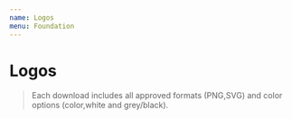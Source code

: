 ```yaml
---
name: Logos
menu: Foundation
---
```









# Logos

> Each download includes all approved formats (PNG,SVG) and color options (color,white and grey/black).

<div className="row d-flex">
  <div className="col-4 flex-grow-3 mb-4">
    <LogoBox
      light={MayaDataDark}
      dark={MayaDataLight}
      download="https://github.com/mayadata-io/de-code/tree/master/public-resources/branding/mayadata.zip"
    />
    <div className="m-4" />
  </div>
  <div className="col-4 flex-grow-3 mb-4">
    <LogoBox
      light={OpenEBSEnterprisePlatformDark}
      dark={OpenEBSEnterprisePlatformLight}
      download="https://github.com/mayadata-io/de-code/tree/master/public-resources/branding/openebs-enterprise-platform.zip"
    />
    <div className="m-4" />
  </div>
  <div className="col-4 flex-grow-3 mb-4">
    <LogoBox
      light={DirectorOnlineDark}
      dark={DirectorOnlineLight}
      download="https://github.com/mayadata-io/de-code/tree/master/public-resources/branding/director-online.zip"
    />
    <div className="m-4" />
  </div>
  <div className="col-4 flex-grow-3 mb-4">
    <LogoBox
      light={DirectorOnPremDark}
      dark={DirectorOnPremLight}
      download="https://github.com/mayadata-io/de-code/tree/master/public-resources/branding/director-onprem.zip"
    />
    <div className="m-4" />
  </div>
  <div className="col-4 flex-grow-3 mb-4">
    <LogoBox
      light={OpenEBSDark}
      dark={OpenEBSLight}
      download="https://github.com/mayadata-io/de-code/tree/master/public-resources/branding/openebs.zip"
    />
    <div className="m-4" />
  </div>
  <div className="col-4 flex-grow-3 mb-4">
    <LogoBox
      light={LitumsDark}
      dark={LitumsLight}
      download="https://github.com/mayadata-io/de-code/tree/master/public-resources/branding/litmus.zip"
    />
    <div className="m-4" />
  </div>
</div>
